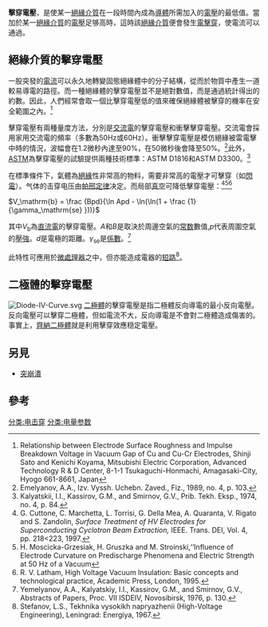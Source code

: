 {{noteTA
|G1=Electronics
|G2=Physics
}}

'''擊穿電壓'''，是使某一[[絕緣體|絕緣介質]]在一段時間內成為[[導體|導體]]所需加入的[[電壓|電壓]]的最低值。當加於某一[[絕緣體|絕緣介質]]的[[電壓|電壓]]足够高時，這時該[[絕緣體|絕緣介質]]便會發生[[電擊穿|電擊穿]]，使電流可以通過。

== 絕緣介質的擊穿電壓 ==
一股突發的[[電流|電流]]可以永久地轉變固態絕緣體中的分子結構，從而於物質中產生一道較易導電的路徑。而一種絕緣體的擊穿電壓並不是絕對數值，而是通過統計得出的約數。因此，人們經常會取一個比擊穿電壓低的值來確保絕緣體被擊穿的機率在安全範圍之內。<ref>Relationship between Electrode Surface Roughness and Impulse Breakdown Voltage in Vacuum Gap of Cu and Cu-Cr Electrodes, Shinji Sato and Kenichi Koyama, Mitsubishi Electric Corporation, Advanced Technology R & D Center, 8-1-1 Tsukaguchi-Honmachi, Amagasaki-City, Hyogo 661-8661, Japan</ref>

擊穿電壓有兩種量度方法，分別是[[交流電|交流電]]的擊穿電壓和衝擊擊穿電壓。交流電會採用家用交流電的頻率（多數為50Hz或60Hz）。衝擊擊穿電壓是模仿絕緣被雷電擊中時的情況，波幅會在1.2微秒內達至90%，在50微秒後會降至50%。<ref>Emelyanov, A.A., Izv. Vyssh. Uchebn. Zaved., Fiz., 1989, no. 4, p. 103.</ref>此外，[[美國材料和試驗協會|ASTM]]為擊穿電壓的試驗提供兩種技術標準：ASTM D1816和ASTM D3300。<ref>Kalyatskii, I.I., Kassirov, G.M., and Smirnov, G.V., Prib. Tekh. Eksp., 1974, no. 4, p. 84.</ref>

在標準條件下，氣體為[[絕緣|絕緣]]性非常高的物料，需要非常高的電壓才可擊穿（如[[閃電|閃電]]）。气体的击穿电压由[[帕邢定律|帕邢定律]]决定。而局部[[真空|真空]]可降低擊穿電壓：<ref>G. Cuttone, C. Marchetta, L. Torrisi, G. Della Mea, A. Quaranta, V. Rigato and S. Zandolin, ''Surface Treatment of HV Electrodes for Superconducting Cyclotron Beam Extraction,'' IEEE. Trans. DEI, Vol. 4, pp. 218<223, 1997.</ref><ref>H. Moscicka-Grzesiak, H. Gruszka and M. Stroinski,‘‘Influence of Electrode Curvature on Predischarge Phenomena and Electric Strength at 50 Hz of a Vacuum</ref><ref>R. V. Latham, High Voltage Vacuum Insulation: Basic concepts and technological practice, Academic Press, London, 1995.</ref>

<math>
V_\mathrm{b} = \frac {Bpd}{\ln Apd - \ln(\ln(1 + \frac {1}{\gamma_\mathrm{se} }))}
</math>

其中<math>V_\mathrm{b}</math>為[[直流電|直流電]]的擊穿電壓。<math>A</math>和<math>B</math>是取決於周邊空氣的[[常数|常数]]數值,<math> p </math>代表周圍空氣的[[壓強|壓強]]。<math> d </math>是電極的距離。<math> \gamma_\mathrm{se} </math>是{{tsl|en|Secondary emission|二次電子發射}}[[係數|係數]]。<ref>Yemelyanov, A.A., Kalyatskiy, I.I., Kassirov, G.M., and Smirnov, G.V., Abstracts of Papers, Proc. VII ISDEIV, Novosibirsk, 1976, p. 130.</ref>

此特性可應用於[[微處理器|微處理器]]之中，但亦能造成電器的[[短路|短路]]<ref>Stefanov, L.S., Tekhnika vysokikh napryazhenii (High-Voltage Engineering), Leningrad: Energiya, 1967.</ref>。

== 二極體的擊穿電壓 ==
[[File:Diode-IV-Curve.svg|thumb]]
[[二極體|二極體]]的擊穿電壓是指二極體反向導電的最小反向電壓。反向電壓可以擊穿二極體，但如電流不大，反向導電是不會對二極體造成傷害的。事實上，[[齊納二極體|齊納二極體]]就是利用擊穿效應穏定電壓。

==另見==
* [[突崩潰|突崩潰]]

==參考==
{{reflist}}

[[分类:电击穿|分类:电击穿]]
[[分类:电量参数|分类:电量参数]]